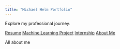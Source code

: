 ```yaml
---
title: "Michael Helm Portfolio"
---
```


Explore my professional journey:

<div class="link-blocks">
  <a href="resume.qmd" class="link-block">Resume</a>
  <a href="ml-project.qmd" class="link-block">Machine Learning Project</a>
  <a href="internship.qmd" class="link-block">Internship</a>
  <a href="about.qmd" class="link-block">About Me</a>
</div>

All about me 